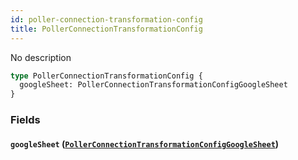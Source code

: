 ```yaml
---
id: poller-connection-transformation-config
title: PollerConnectionTransformationConfig
---
```



No description

```graphql
type PollerConnectionTransformationConfig {
  googleSheet: PollerConnectionTransformationConfigGoogleSheet
}
```


### Fields

#### `googleSheet` ([`PollerConnectionTransformationConfigGoogleSheet`](../../references/objects/poller-connection-transformation-config-google-sheet))






